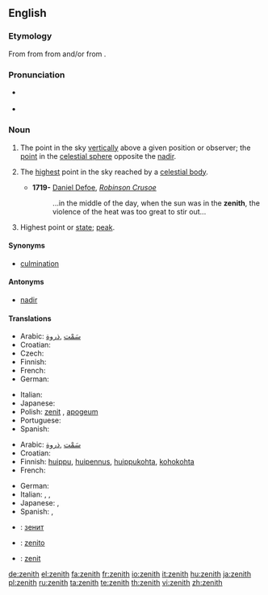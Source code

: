 {{wikipedia}}
==English==

===Etymology===
From {{etyl|enm|en}} {{term|senith|lang=enm}} from {{term|cinit|lang=enm}} from {{etyl|fro|en}} {{term|cenit|lang=fro}} and/or {{etyl|la|en}} {{term|cenit|lang=la}} from {{etyl|ar|en}} {{term|سمت|السَّمْت|direction of heads|tr=as-samt|lang=ar|sc=Arab}}.

===Pronunciation===
* {{a|UK}} {{IPA|/ˈzɛn.iθ/}}
* {{a|US}} {{IPA|/ˈzi.niθ/}}

===Noun===
{{en-noun}}

# {{astronomy}} The point in the sky [[vertically]] above a given position or observer; the [[point]] in the [[celestial sphere]] opposite the [[nadir]].
# {{astronomy}} The [[highest]] point in the sky reached by a [[celestial body]].
#* '''1719-''' [[w:Daniel Defoe|Daniel Defoe]], ''[[w:Robinson Crusoe|Robinson Crusoe]]''
#*: ...in the middle of the day, when the sun was in the '''zenith''', the violence of the heat was too great to stir out...
# Highest point or [[state]]; [[peak]].

====Synonyms====
* [[culmination]]

====Antonyms====
* [[nadir]]

====Translations====
{{trans-top|point in the sky vertically above a given position or observer}}
* Arabic: [[سَمْت]] ,[[ذروة]]
* Croatian: {{t-|hr|zenit|m}}
* Czech: {{t+|cs|nadhlavník|m}}
* Finnish: {{t-|fi|zeniitti}}
* French: {{t+|fr|zénith|m}}
* German: {{t-|de|Zenit|m}}
{{trans-mid}}
* Italian: {{t-|it|zenit|m}}
* Japanese: {{t|ja|天頂|tr=tenchō|sc=Jpan}}
* Polish: [[zenit]] {{m}}, [[apogeum]] {{n}}
* Portuguese: {{t+|pt|zênite|m}}
* Spanish: {{t+|es|cenit|m}}
{{trans-bottom}}

{{trans-top|peak}}
* Arabic: [[سَمْت]] ,[[ذروة]]
* Croatian: {{t-|hr|zenit|m}}
* Finnish: [[huippu]], [[huipennus]], [[huippukohta]], [[kohokohta]]
* French: {{t+|fr|zénith|m}}
{{trans-mid}}
* German: {{t-|de|Zenit|m}}
* Italian: {{t-|it|zenit|m}}, {{t+|it|culmine|m}}, {{t+|it|apice|m}}
* Japanese: {{t-|ja|頂点|tr=chōten|sc=Jpan}}, {{t|ja|絶頂|tr=zecchō|sc=Jpan}}
* Spanish: {{t-|es|apogeo|m}}, {{t+|es|cenit|m}}
{{trans-bottom}}

{{checktrans}}

* {{ttbc|Bulgarian}}: [[зенит]] {{m}}
* {{ttbc|Esperanto}}: [[zenito]]
* {{ttbc|Interlingua}}: [[zenit]]

[[de:zenith]]
[[el:zenith]]
[[fa:zenith]]
[[fr:zenith]]
[[io:zenith]]
[[it:zenith]]
[[hu:zenith]]
[[ja:zenith]]
[[pl:zenith]]
[[ru:zenith]]
[[ta:zenith]]
[[te:zenith]]
[[th:zenith]]
[[vi:zenith]]
[[zh:zenith]]
